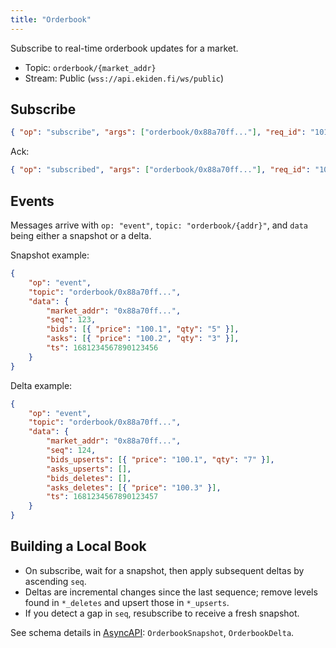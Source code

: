 ```yaml
---
title: "Orderbook"
---
```


Subscribe to real-time orderbook updates for a market.

- Topic: `orderbook/{market_addr}`
- Stream: Public (`wss://api.ekiden.fi/ws/public`)

## Subscribe

```json
{ "op": "subscribe", "args": ["orderbook/0x88a70ff..."], "req_id": "101001" }
```

Ack:

```json
{ "op": "subscribed", "args": ["orderbook/0x88a70ff..."], "req_id": "101001" }
```

## Events

Messages arrive with `op: "event"`, `topic: "orderbook/{addr}"`, and `data` being either a snapshot or a delta.

Snapshot example:

```json
{
	"op": "event",
	"topic": "orderbook/0x88a70ff...",
	"data": {
		"market_addr": "0x88a70ff...",
		"seq": 123,
		"bids": [{ "price": "100.1", "qty": "5" }],
		"asks": [{ "price": "100.2", "qty": "3" }],
		"ts": 1681234567890123456
	}
}
```

Delta example:

```json
{
	"op": "event",
	"topic": "orderbook/0x88a70ff...",
	"data": {
		"market_addr": "0x88a70ff...",
		"seq": 124,
		"bids_upserts": [{ "price": "100.1", "qty": "7" }],
		"asks_upserts": [],
		"bids_deletes": [],
		"asks_deletes": [{ "price": "100.3" }],
		"ts": 1681234567890123457
	}
}
```

## Building a Local Book

- On subscribe, wait for a snapshot, then apply subsequent deltas by ascending `seq`.
- Deltas are incremental changes since the last sequence; remove levels found in `*_deletes` and upsert those in `*_upserts`.
- If you detect a gap in `seq`, resubscribe to receive a fresh snapshot.

See schema details in [AsyncAPI](../websockets/public): `OrderbookSnapshot`, `OrderbookDelta`.
